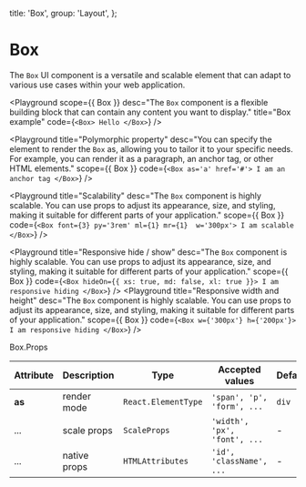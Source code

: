 
  title: 'Box',
  group: 'Layout',
};

# Box

The `Box` UI component is a versatile and scalable element that can adapt to various use cases within your web application.

<Playground
  scope={{ Box }}
  desc="The `Box` component is a flexible building block that can contain any content you want to display."
  title="Box example"
  code={`
<Box>
    Hello
</Box>
`}
/>

<Playground
  title="Polymorphic property"
  desc="You can specify the element to render the `Box` as, allowing you to tailor it to your specific needs. For example, you can render it as a paragraph, an anchor tag, or other HTML elements."
  scope={{ Box }}
  code={`
<Box as='a' href='#'>
    I am an anchor tag
</Box>
`}
/>

<Playground
  title="Scalability"
  desc="The `Box` component is highly scalable. You can use props to adjust its appearance, size, and styling, making it suitable for different parts of your application."
  scope={{ Box }}
  code={`
<Box font={3} py='3rem' ml={1} mr={1}  w='300px'>
    I am scalable
</Box>
`}
/>

<Playground
  title="Responsive hide / show"
  desc="The `Box` component is highly scalable. You can use props to adjust its appearance, size, and styling, making it suitable for different parts of your application."
  scope={{ Box }}
  code={`
<Box hideOn={{ xs: true, md: false, xl: true }}>
    I am responsive hiding
</Box>
`}
/>
<Playground
  title="Responsive width and height"
  desc="The `Box` component is highly scalable. You can use props to adjust its appearance, size, and styling, making it suitable for different parts of your application."
  scope={{ Box }}
  code={`
<Box w={'300px'} h={'200px'}>
    I am responsive hiding
</Box>
`}
/>

<Attributes edit="/app/components/box.mdx">
<Attributes.Title>Box.Props</Attributes.Title>

| Attribute | Description  | Type                | Accepted values              | Default |
| --------- | ------------ | ------------------- | ---------------------------- | ------- |
| **as**    | render mode  | `React.ElementType` | `'span', 'p', 'form', ...`   | `div`   |
| ...       | scale props  | `ScaleProps`        | `'width', 'px', 'font', ...` | -       |
| ...       | native props | `HTMLAttributes`    | `'id', 'className', ...`     | -       |

</Attributes>
